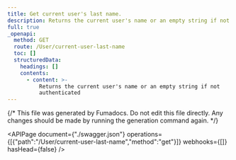 ```yaml
---
title: Get current user's last name.
description: Returns the current user's name or an empty string if not authenticated
full: true
_openapi:
  method: GET
  route: /User/current-user-last-name
  toc: []
  structuredData:
    headings: []
    contents:
      - content: >-
          Returns the current user's name or an empty string if not
          authenticated
---
```


{/* This file was generated by Fumadocs.
Do not edit this file directly. Any changes should be made by running the generation command again. */}

<APIPage document={"./swagger.json"} operations={[{"path":"/User/current-user-last-name","method":"get"}]} webhooks={[]} hasHead={false} />